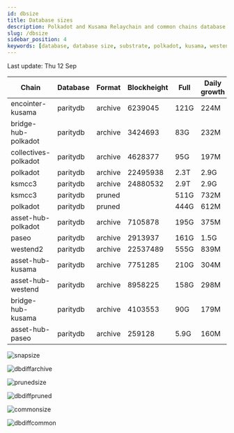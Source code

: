 ```yaml
---
id: dbsize
title: Database sizes
description: Polkadot and Kusama Relaychain and common chains database sizes
slug: /dbsize
sidebar_position: 4
keywords: [database, database size, substrate, polkadot, kusama, westend]
---
```



Last update: Thu 12 Sep

| Chain    | Database   | Format | Blockheight | Full         | Daily growth |
| ------------------------| ----------- | -------- | ------- | ---------- | ----- | 
| encointer-kusama | paritydb | archive | 6239045 | 121G | 224M |
| bridge-hub-polkadot | paritydb | archive | 3424693 | 83G | 232M |
| collectives-polkadot | paritydb | archive | 4628377 | 95G | 197M |
| polkadot | paritydb | archive | 22495938 | 2.3T | 2.9G |
| ksmcc3 | paritydb | archive | 24880532 | 2.9T | 2.9G |
| ksmcc3 | paritydb | pruned |  | 511G | 732M |
| polkadot | paritydb | pruned |  | 444G | 612M |
| asset-hub-polkadot | paritydb | archive | 7105878 | 195G | 375M |
| paseo | paritydb | archive | 2913937 | 161G | 1.5G |
| westend2 | paritydb | archive | 22537489 | 555G | 839M |
| asset-hub-kusama | paritydb | archive | 7751285 | 210G | 304M |
| asset-hub-westend | paritydb | archive | 8958225 | 158G | 298M |
| bridge-hub-kusama | paritydb | archive | 4103553 | 90G | 179M |
| asset-hub-paseo | paritydb | archive | 259128 | 5.9G | 160M |

![snapsize](/img/archivesize.png)

![dbdiffarchive](/img/dbdiffrelay.png)

![prunedsize](/img/prunedsize.png)

![dbdiffpruned](/img/dbdiffpruned.png)

![commonsize](/img/commonsize.png)

![dbdiffcommon](/img/dbdiffcommon.png)
